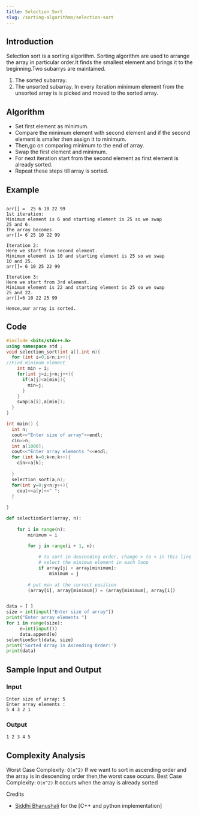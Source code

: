 ```yaml
---
title: Selection Sort
slug: /sorting-algorithms/selection-sort
---
```


## Introduction 
Selection sort is a sorting algorithm. Sorting algorithm
are used to arrange the array in particular order.It finds 
the smallest element and brings it to the beginning.Two subarrys
are maintained.
1. The sorted subarray.
2. The unsorted subarray.
In every iteration minimum element from the unsorted array is
is picked and moved to the sorted array.

## Algorithm 
* Set first element as minimum.
* Compare the minimum element with second element and if
the second element is smaller then assign it to minimum.
* Then,go on comparing minimum to the end of array.
* Swap the first element and minimum.
* For next iteration start from the second element as first 
element is already sorted.
* Repeat these steps till array is sorted. 

## Example
```

arr[] =  25 6 10 22 99
1st iteration:
Minimum element is 6 and starting element is 25 so we swap
25 and 6.
The array becomes
arr[]= 6 25 10 22 99

Iteration 2:
Here we start from second element. 
Minimum element is 10 and starting element is 25 so we swap
10 and 25.
arr[]= 6 10 25 22 99 

Iteration 3:
Here we start from 3rd element. 
Minimum element is 22 and starting element is 25 so we swap
25 and 22.
arr[]=6 10 22 25 99

Hence,our array is sorted.

```

## Code
``` c++
#include <bits/stdc++.h>
using namespace std ;
void selection_sort(int a[],int n){
  for (int i=0;i<n;i++){
//Find minimum element 
    int min = i;
    for(int j=i;j<n;j++){
      if(a[j]<a[min]){
        min=j;
      }
    }
    swap(a[i],a[min]);
  }
}

int main() {
  int n;
  cout<<"Enter size of array"<<endl;
  cin>>n;
  int a[1000];
  cout<<"Enter array elements "<<endl;
  for (int k=0;k<n;k++){
    cin>>a[k];
    
  }
  selection_sort(a,n);
  for(int y=0;y<n;y++){
    cout<<a[y]<<" ";
  }
  
}
```

``` python
def selectionSort(array, n):
   
    for i in range(n):
        minimum = i

        for j in range(i + 1, n):
         
            # to sort in descending order, change > to < in this line
            # select the minimum element in each loop
            if array[j] < array[minimum]:
                minimum = j
         
        # put min at the correct position
        (array[i], array[minimum]) = (array[minimum], array[i])


data = [ ]
size = int(input("Enter size of array"))
print("Enter array elements ")
for i in range(size):
     e=int(input())
     data.append(e)
selectionSort(data, size)
print('Sorted Array in Ascending Order:')
print(data)

```

## Sample Input and Output 
### Input
```
Enter size of array: 5
Enter array elements :
5 4 3 2 1 
```
### Output
```
1 2 3 4 5 
```

## Complexity Analysis 
Worst Case Complexity: `O(n^2)`
If we want to sort in ascending order and the array is in 
descending order then,the worst case occurs.
Best Case Complexity: `O(n^2)`
It occurs when the array is already sorted

Credits
* [Siddhi Bhanushali](https://github.com/siddhi-244) for the [C++ and python  implementation]




